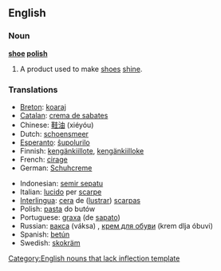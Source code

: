 ==English==

===Noun===
'''[[shoe]] [[polish]]'''

# A product used to make [[shoe]]s [[shine]].

===Translations===
{{top}}
*[[Breton]]: [[koaraj]] {{m}}
*[[Catalan]]: [[crema de sabates]] {{f}}
*Chinese: [[鞋油]] (xiéyóu)
*Dutch: [[schoensmeer]] {{n}}
*[[Esperanto]]: [[ŝupolurilo]]
*Finnish: [[kengänkiillote]], [[kengänkiilloke]]
*French: [[cirage]] {{m}}
*German: [[Schuhcreme]] {{f}}
{{mid}}
*Indonesian: [[semir sepatu]]
*Italian: [[lucido]] per [[scarpe]]
*[[Interlingua]]: [[cera]] de ([[lustrar]]) [[scarpa]]s
*Polish: [[pasta#Polish|pasta]] do butów
*Portuguese: [[graxa]] (de [[sapato]]) {{f}}
*Russian: [[вакса]] (váksa) {{f}}, [[крем для обуви]] (krem dlja óbuvi) {{m}}
*Spanish: [[betún]] {{m}}
*Swedish: [[skokräm]] {{c}}
{{bottom}}

[[Category:English nouns that lack inflection template]]